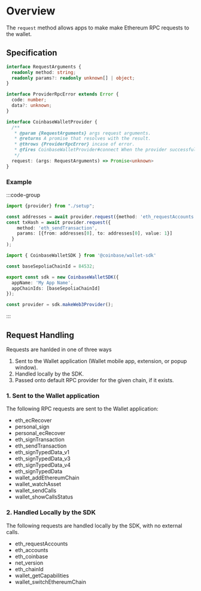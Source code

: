 # Overview

The `request` method allows apps to make make Ethereum RPC requests to the wallet.

## Specification

```ts twoslash
interface RequestArguments {
  readonly method: string;
  readonly params?: readonly unknown[] | object;
}

interface ProviderRpcError extends Error {
  code: number;
  data?: unknown;
}

interface CoinbaseWalletProvider {
  /**
   * @param {RequestArguments} args request arguments.
   * @returns A promise that resolves with the result.
   * @throws {ProviderRpcError} incase of error.
   * @fires CoinbaseWalletProvider#connect When the provider successfully connects.
   */
  request: (args: RequestArguments) => Promise<unknown>
}
```

### Example

:::code-group

```ts twoslash [example.ts]
import {provider} from "./setup";

const addresses = await provider.request({method: 'eth_requestAccounts'});
const txHash = await provider.request({
    method: 'eth_sendTransaction',
    params: [{from: addresses[0], to: addresses[0], value: 1}]
  }
);
```

```ts twoslash [setup.ts] filename="setup.ts"
import { CoinbaseWalletSDK } from '@coinbase/wallet-sdk'

const baseSepoliaChainId = 84532;

export const sdk = new CoinbaseWalletSDK({
  appName: 'My App Name',
  appChainIds: [baseSepoliaChainId]
});

const provider = sdk.makeWeb3Provider();
```

:::

## Request Handling

Requests are hanlded in one of three ways

1. Sent to the Wallet application (Wallet mobile app, extension, or popup window).
2. Handled locally by the SDK.
3. Passed onto default RPC provider for the given chain, if it exists.

### 1. Sent to the Wallet application

The following RPC requests are sent to the Wallet application:

- eth_ecRecover
- personal_sign
- personal_ecRecover
- eth_signTransaction
- eth_sendTransaction
- eth_signTypedData_v1
- eth_signTypedData_v3
- eth_signTypedData_v4
- eth_signTypedData
- wallet_addEthereumChain
- wallet_watchAsset
- wallet_sendCalls
- wallet_showCallsStatus

### 2. Handled Locally by the SDK

The following requests are handled locally by the SDK, with no external calls.

- eth_requestAccounts
- eth_accounts
- eth_coinbase
- net_version
- eth_chainId
- wallet_getCapabilities
- wallet_switchEthereumChain
